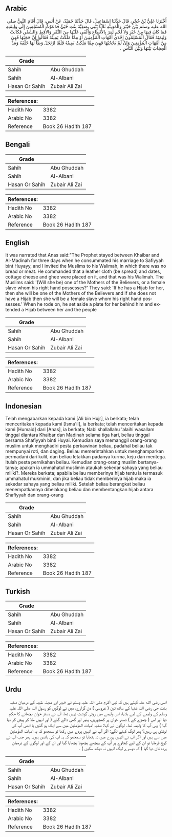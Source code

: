 ## Arabic


<div dir="rtl" lang="ar" style={{fontSize:'larger',backgroundColor:'#f8f9fa',padding:20}}>
أَخْبَرَنَا عَلِيُّ بْنُ حُجْرٍ، قَالَ حَدَّثَنَا إِسْمَاعِيلُ، قَالَ حَدَّثَنَا حُمَيْدٌ، عَنْ أَنَسٍ، قَالَ أَقَامَ النَّبِيُّ صلى الله عليه وسلم بَيْنَ خَيْبَرَ وَالْمَدِينَةِ ثَلاَثًا يَبْنِي بِصَفِيَّةَ بِنْتِ حُيَىٍّ فَدَعَوْتُ الْمُسْلِمِينَ إِلَى وَلِيمَتِهِ فَمَا كَانَ فِيهَا مِنْ خُبْزٍ وَلاَ لَحْمٍ أَمَرَ بِالأَنْطَاعِ وَأَلْقَى عَلَيْهَا مِنَ التَّمْرِ وَالأَقِطِ وَالسَّمْنِ فَكَانَتْ وَلِيِمَتَهُ فَقَالَ الْمُسْلِمُونَ إِحْدَى أُمَّهَاتِ الْمُؤْمِنِينَ أَوْ مِمَّا مَلَكَتْ يَمِينُهُ فَقَالُوا إِنْ حَجَبَهَا فَهِيَ مِنْ أُمَّهَاتِ الْمُؤْمِنِينَ وَإِنْ لَمْ يَحْجُبْهَا فَهِيَ مِمَّا مَلَكَتْ يَمِينُهُ فَلَمَّا ارْتَحَلَ وَطَّأَ لَهَا خَلْفَهُ وَمَدَّ الْحِجَابَ بَيْنَهَا وَبَيْنَ النَّاسِ ‏.‏
</div>
<div style={{backgroundColor:'#f8f9fa',padding:20, marginBottom: 10}}><table> <thead> <tr> <th>Grade</th> <th></th> </tr> </thead> <tbody> <tr><td>Sahih</td><td>Abu Ghuddah</td></tr><tr><td>Sahih</td><td>Al-Albani</td></tr><tr><td>Hasan Or Sahih</td><td>Zubair Ali Zai</td></tr></tbody></table><table> <thead> <tr> <th>References:</th> <th></th> </tr> </thead> <tbody><tr><td>Hadith No</td><td>3382</td></tr><tr><td>Arabic No</td><td>3382</td></tr><tr><td>Reference</td><td>Book 26 Hadith 187</td></tr></tbody></table></div>

## Bengali


<div dir="ltr" lang="bn" style={{fontSize:'larger',backgroundColor:'#f8f9fa',padding:20}}>

</div>
<div style={{backgroundColor:'#f8f9fa',padding:20, marginBottom: 10}}><table> <thead> <tr> <th>Grade</th> <th></th> </tr> </thead> <tbody> <tr><td>Sahih</td><td>Abu Ghuddah</td></tr><tr><td>Sahih</td><td>Al-Albani</td></tr><tr><td>Hasan Or Sahih</td><td>Zubair Ali Zai</td></tr></tbody></table><table> <thead> <tr> <th>References:</th> <th></th> </tr> </thead> <tbody><tr><td>Hadith No</td><td>3382</td></tr><tr><td>Arabic No</td><td>3382</td></tr><tr><td>Reference</td><td>Book 26 Hadith 187</td></tr></tbody></table></div>

## English


<div dir="ltr" lang="en" style={{fontSize:'larger',backgroundColor:'#f8f9fa',padding:20}}>
It was narrated that Anas said:"The Prophet stayed between Khaibar and Al-Madinah for three days when he consummated his marriage to Safiyyah bint Huyayy, and I invited the Muslims to his Walimah, in which there was no bread or meat. He commanded that a leather cloth (be spread) and dates, cottage cheese and ghee were placed on it, and that was his Walimah. The Muslims said: '(Will she be) one of the Mothers of the Believers, or a female slave whom his right hand possesses?' They said: 'If he has a Hijab for her, then she will be one of the Mothers of the Believers and if she does not have a Hijab then she will be a female slave whom his right hand possesses.' When he rode on, he set aside a plate for her behind him and extended a Hijab between her and the people
</div>
<div style={{backgroundColor:'#f8f9fa',padding:20, marginBottom: 10}}><table> <thead> <tr> <th>Grade</th> <th></th> </tr> </thead> <tbody> <tr><td>Sahih</td><td>Abu Ghuddah</td></tr><tr><td>Sahih</td><td>Al-Albani</td></tr><tr><td>Hasan Or Sahih</td><td>Zubair Ali Zai</td></tr></tbody></table><table> <thead> <tr> <th>References:</th> <th></th> </tr> </thead> <tbody><tr><td>Hadith No</td><td>3382</td></tr><tr><td>Arabic No</td><td>3382</td></tr><tr><td>Reference</td><td>Book 26 Hadith 187</td></tr></tbody></table></div>

## Indonesian


<div dir="ltr" lang="id" style={{fontSize:'larger',backgroundColor:'#f8f9fa',padding:20}}>
Telah mengabarkan kepada kami [Ali bin Hujr], ia berkata; telah menceritakan kepada kami [Isma'il], ia berkata; telah menceritakan kepada kami [Humaid] dari [Anas], ia berkata; Nabi shallallahu 'alaihi wasallam tinggal diantara Khaibar dan Madinah selama tiga hari, beliau tinggal bersama Shafiyyah binti Huyai. Kemudian saya memanggil orang-orang muslim untuk menghadiri pesta perkawinan beliau, padahal beliau tak mempunyai roti, dan daging. Beliau memerintahkan untuk menghamparkan permadani dari kulit, dan beliau letakkan padanya kurma, keju dan mentega. Itulah pesta pernikahan beliau. Kemudian orang-orang muslim bertanya-tanya; apakah ia ummahatul muslimin ataukah sekedar sahaya yang beliau miliki?. Mereka berkata; apabila beliau memberinya hijab tentu ia termasuk ummahatul mukminin, dan jika beliau tidak memberinya hijab maka ia sekedar sahaya yang beliau miliki. Setelah beliau berangkat beliau menempatkannya dibelakang beliau dan membentangkan hijab antara Shafiyyah dan orang-orang
</div>
<div style={{backgroundColor:'#f8f9fa',padding:20, marginBottom: 10}}><table> <thead> <tr> <th>Grade</th> <th></th> </tr> </thead> <tbody> <tr><td>Sahih</td><td>Abu Ghuddah</td></tr><tr><td>Sahih</td><td>Al-Albani</td></tr><tr><td>Hasan Or Sahih</td><td>Zubair Ali Zai</td></tr></tbody></table><table> <thead> <tr> <th>References:</th> <th></th> </tr> </thead> <tbody><tr><td>Hadith No</td><td>3382</td></tr><tr><td>Arabic No</td><td>3382</td></tr><tr><td>Reference</td><td>Book 26 Hadith 187</td></tr></tbody></table></div>

## Turkish


<div dir="ltr" lang="tr" style={{fontSize:'larger',backgroundColor:'#f8f9fa',padding:20}}>

</div>
<div style={{backgroundColor:'#f8f9fa',padding:20, marginBottom: 10}}><table> <thead> <tr> <th>Grade</th> <th></th> </tr> </thead> <tbody> <tr><td>Sahih</td><td>Abu Ghuddah</td></tr><tr><td>Sahih</td><td>Al-Albani</td></tr><tr><td>Hasan Or Sahih</td><td>Zubair Ali Zai</td></tr></tbody></table><table> <thead> <tr> <th>References:</th> <th></th> </tr> </thead> <tbody><tr><td>Hadith No</td><td>3382</td></tr><tr><td>Arabic No</td><td>3382</td></tr><tr><td>Reference</td><td>Book 26 Hadith 187</td></tr></tbody></table></div>

## Urdu


<div dir="rtl" lang="ur" style={{fontSize:'larger',backgroundColor:'#f8f9fa',padding:20}}>
انس رضی الله عنہ کہتے ہیں کہ نبی اکرم صلی اللہ علیہ وسلم نے خیبر اور مدینہ طیبہ کے درمیان صفیہ بنت حی رضی اللہ عنہا کے ساتھ تین ( عروسی ) دن گزارے، میں نے لوگوں کو رسول اللہ صلی اللہ علیہ وسلم کے ولیمے کے لیے بلایا، اس ولیمے میں روٹی گوشت نہیں تھا، آپ نے دستر خوان بچھانے کا حکم دیا اور اس ( چمڑے کے ) دستر خوان پر کھجوریں، پنیر اور گھی ڈالے گئے ( اور انہیں ملا کر پیش کر دیا گیا ) یہی آپ کا ولیمہ تھا۔ لوگوں نے کہا: صفیہ امہات المؤمنین میں سے ایک ہو گئیں یا ابھی آپ کی لونڈی ہی رہیں؟ پھر لوگ کہنے لگے: اگر آپ نے انہیں پردے میں رکھا تو سمجھو کہ یہ امہات المؤمنین میں سے ہیں اور اگر آپ نے انہیں پردے میں نہ بٹھایا تو سمجھو کہ یہ آپ کی باندی ہیں۔ پھر جب آپ نے کوچ فرمایا تو ان کے لیے کجاوے پر آپ کے پیچھے بچھونا بچھایا گیا اور ان کے اور لوگوں کے درمیان پردہ تان دیا گیا ( کہ دوسرے لوگ انہیں نہ دیکھ سکیں ) ۔
</div>
<div style={{backgroundColor:'#f8f9fa',padding:20, marginBottom: 10}}><table> <thead> <tr> <th>Grade</th> <th></th> </tr> </thead> <tbody> <tr><td>Sahih</td><td>Abu Ghuddah</td></tr><tr><td>Sahih</td><td>Al-Albani</td></tr><tr><td>Hasan Or Sahih</td><td>Zubair Ali Zai</td></tr></tbody></table><table> <thead> <tr> <th>References:</th> <th></th> </tr> </thead> <tbody><tr><td>Hadith No</td><td>3382</td></tr><tr><td>Arabic No</td><td>3382</td></tr><tr><td>Reference</td><td>Book 26 Hadith 187</td></tr></tbody></table></div>